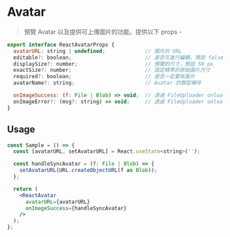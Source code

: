 
<Meta title="React/Display/Avatar/Doc" />

# Avatar

> 預覽 Avatar 以及提供可上傳圖片的功能。提供以下 props -

```javascript
export interface ReactAvatarProps {
  avatarURL: string | undefined;             // 圖片的 URL
  editable?: boolean;                        // 是否可進行編輯，預設 false
  displaySize?: number;                      // 預覽的尺寸，預設 50 px
  exactSize?: number;                        // 設定精準的原始圖片尺寸
  required?: boolean;                        // 是否一定要有圖片
  avatarName?: string;                       // Avatar 的類型稱呼

  onImageSuccess: (f: File | Blob) => void;  // 透過 FileUploader onload 成功後執行的 callback
  onImageError?: (msg?: string) => void;     // 透過 FileUploader onload 失敗後執行的 callback
}
```

## Usage

```jsx
const Sample = () => {
  const [avatarURL, setAvatarURL] = React.useState<string>('');

  const handleSyncAvatar = (f: File | Blob) => {
    setAvatarURL(URL.createObjectURL(f as Blob));
  };

  return (
    <ReactAvatar
      avatarURL={avatarURL}
      onImageSuccess={handleSyncAvatar}
    />
  );
};
```